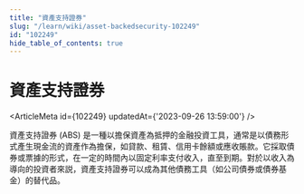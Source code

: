 ```yaml
---
title: "資產支持證券"
slug: "/learn/wiki/asset-backedsecurity-102249"
id: "102249"
hide_table_of_contents: true
---
```



# 資產支持證券

<ArticleMeta id={102249} updatedAt={'2023-09-26 13:59:00'} />
<div className='border-solid border-b border-t-0 my-4 border-[var(--ifm-color-gray-300)]' />

資產支持證券 (ABS) 是一種以擔保資產為抵押的金融投資工具，通常是以債務形式產生現金流的資產作為擔保，如貸款、租賃、信用卡餘額或應收賬款。它採取債券或票據的形式，在一定的時間內以固定利率支付收入，直至到期。對於以收入為導向的投資者來説，資產支持證券可以成為其他債務工具（如公司債券或債券基金）的替代品。
